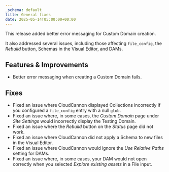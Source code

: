 ```yaml
---
_schema: default
title: General fixes
date: 2025-05-14T05:00:00+00:00
---
```

This release added better error messaging for Custom Domain creation.

It also addressed several issues, including those affecting `file_config`, the *Rebuild* button, Schemas in the Visual Editor, and DAMs.

## Features & Improvements

* Better error messaging when creating a Custom Domain fails.

## Fixes

* Fixed an issue where CloudCannon displayed Collections incorrectly if you configured a `file_config` entry with a null `glob`.
* Fixed an issue where, in some cases, the *Custom Domain* page under *Site Settings* would incorrectly display the Testing Domain.
* Fixed an issue where the *Rebuild* button on the *Status* page did not work.
* Fixed an issue where CloudCannon did not apply a Schema to new files in the Visual Editor.
* Fixed an issue where CloudCannon would ignore the *Use Relative Paths* setting for DAMs.
* Fixed an issue where, in some cases, your DAM would not open correctly when you selected *Explore existing assets* in a File input.
